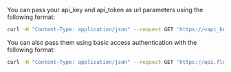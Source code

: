 You can pass your api_key and api_token as url parameters using the following format:

```bash maxLines=0
curl -H "Content-Type: application/json" --request GET 'https://<api_key>:<api_token>@api.fluidstack.io/v1/servers'
```

You can also pass them using basic access authentication with the following format:

```bash maxLines=0
curl -H "Content-Type: application/json" --request GET 'https://api.fluidstack.io/v1/servers' -u '<your_api_key>:<your_api_token>'
```